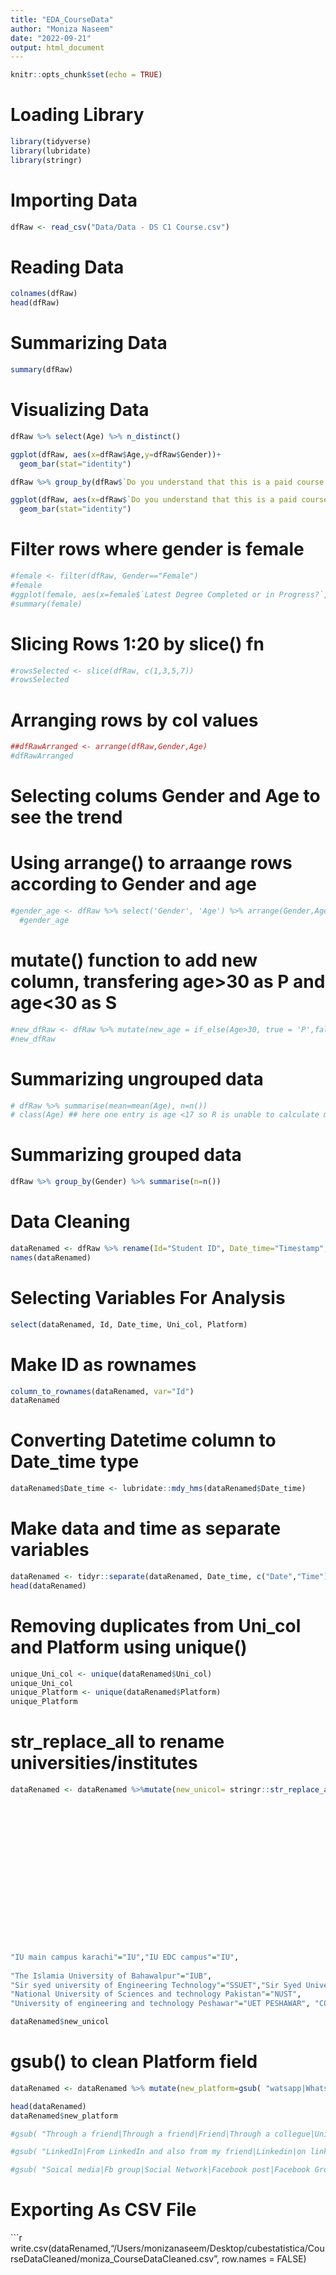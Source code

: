 ```yaml
---
title: "EDA_CourseData"
author: "Moniza Naseem"
date: "2022-09-21"
output: html_document
---
```


```r
knitr::opts_chunk$set(echo = TRUE)
```

# Loading Library
```r
library(tidyverse)
library(lubridate)
library(stringr)
```

# Importing Data
```r
dfRaw <- read_csv("Data/Data - DS C1 Course.csv")
```

# Reading Data
```r
colnames(dfRaw)
head(dfRaw)
```

# Summarizing Data
```r
summary(dfRaw)
```

# Visualizing Data
```r
dfRaw %>% select(Age) %>% n_distinct()

```
```r
ggplot(dfRaw, aes(x=dfRaw$Age,y=dfRaw$Gender))+
  geom_bar(stat="identity")
```
```r
dfRaw %>% group_by(dfRaw$`Do you understand that this is a paid course ?...3`) %>% count()

```

```r
ggplot(dfRaw, aes(x=dfRaw$`Do you understand that this is a paid course ?...3`,y=dfRaw$Gender))+
  geom_bar(stat="identity")
```

# Filter rows where gender is female
```r
#female <- filter(dfRaw, Gender=="Female")
#female
#ggplot(female, aes(x=female$`Latest Degree Completed or in Progress?`, y=female$Age))+geom_bar(stat="identity")
#summary(female) 

```

# Slicing Rows 1:20 by slice() fn

```r
#rowsSelected <- slice(dfRaw, c(1,3,5,7))
#rowsSelected
```

# Arranging rows by col values

```r
##dfRawArranged <- arrange(dfRaw,Gender,Age)
#dfRawArranged
```

# Selecting colums Gender and Age to see the trend
# Using arrange() to arraange rows according to Gender and age
```r

#gender_age <- dfRaw %>% select('Gender', 'Age') %>% arrange(Gender,Age)  
  #gender_age
```
# mutate() function to add new column, transfering age>30 as P and age<30 as S

```r
#new_dfRaw <- dfRaw %>% mutate(new_age = if_else(Age>30, true = 'P',false = 'S'))
#new_dfRaw
```
# Summarizing ungrouped data
```r
# dfRaw %>% summarise(mean=mean(Age), n=n())
# class(Age) ## here one entry is age <17 so R is unable to calculate mean.

```
# Summarizing grouped data
```r
dfRaw %>% group_by(Gender) %>% summarise(n=n())
```
# Data Cleaning

```r
dataRenamed <- dfRaw %>% rename(Id="Student ID", Date_time="Timestamp", Uni_col="Name of University or College currently or previously attended?", Platform="How and where did you hear about this course?")
names(dataRenamed)
```
# Selecting Variables For Analysis
```r
select(dataRenamed, Id, Date_time, Uni_col, Platform)

```
# Make ID as rownames

```r
column_to_rownames(dataRenamed, var="Id")
dataRenamed
```
# Converting Datetime column to Date_time type

```r
dataRenamed$Date_time <- lubridate::mdy_hms(dataRenamed$Date_time)

```

# Make data and time as separate variables

```r
dataRenamed <- tidyr::separate(dataRenamed, Date_time, c("Date","Time"), sep = " ")
head(dataRenamed)
```

# Removing duplicates from Uni_col and Platform using unique()

```r
unique_Uni_col <- unique(dataRenamed$Uni_col)
unique_Uni_col
unique_Platform <- unique(dataRenamed$Platform)
unique_Platform
```

# str_replace_all to rename universities/institutes


```r

dataRenamed <- dataRenamed %>%mutate(new_unicol= stringr::str_replace_all(string=Uni_col, c( "Quaid e Azam University Islamabad"="QU","Quaid e Azam University" ="QU", "Quaid I azam university"="QU","Quaid-I-Azam University, Islamabad"="QU","Quaid-i-Azam University Islamabad"="QU", "Quaid e Azzam university Islamabad"="QU","Quaid e Azam University.Islamabad"="QU","Quaid-e-Azam University Islamabad"="QU","Quaid e Azam university Islamabad"="QU","Quaid e Azam University.Islamabad"="QU",
                                                                                                    "Institute of Business Administration"="IBA","Institute Of Business Administration, Karachi"="IBA","INSTITUTE OF BUISNESS ADMINISTRATION KARACHI"="IBA","Institute of business administration karachi"="IBA","Iba Karachi"="IBA" ,"IBA, Karachi"="IBA", "INSTITUTE OF BUSINESS ADMINISTRATION KARACHI"="IBA","Institute of business administration"="IBA","IBA (IBA)"="IBA","institute of business administration"="IBA", "IBA Karachi"="IBA","Institute of Business Adminstration"="IBA","Institute of Business Administration (IBA)"="IBA","IBA - Institute of Business Administration Karachi"="IBA","IBA, KARACHI"="IBA","Institute of Business Administration karachi"="IBA","Institute Of Business Administration"="IBA","Institute of Business Administration karachi"="IBA",
                                                                                                    "Institute of Management Sciences Peshawar"="IMSP" ,"IMSP (IMScieces)"="IMSP", 
                                                                                                  "NED University of Engineering & Technology"="NED",
                                                                                                    "Ned university"="NED","NED University of Engineering and Technology Karachi"="NED","NED-UET Karachi"="NED","NED university of engineering and technology"="NED" , "NED University of Engineering and Technology"="NED","NED University"="NED","Ned University Of Engineering And Technology"="NED","Ned University"="NED",
                                                                                                    "Sindh Madrresatul Islam University"="SMIU","Sindh Madarsatul Islam University"="SMIU","Sindh Madressatul Islam University"="SMIU","Sindh madressatul Islam university"="SMIU", "Student of Sindh madressatul Islam University"="SMIU",
                                                                                                    "Sindh Muslim Government Science College"="SMGSC",
                                                                                                    "bahria University Islamabad"="BU" , "Bahria University Karachi campus"="BU","Bahria university Islamabad"="BU",
                                                                                                    "COMSATS University, Islamabad"="CU",
                                                                                                  "Univeristy of agriculture"= "UA",
                                                                                                  "Foundation public school - bahria university for short course after"="FPS",
                                                                                                  "Lahore University of Management Sciences"="LUMS", "Lahore University of Management Sciences"="LUMS",
                                                                                                  "Iqra University"="IU",
                                                                                                  "Aga Khan Higher Secondary"="AGHS", 
                                                                                                  "University Of Karachi"="KU","University of Karachi"="KU","Karachi University"="KU","University of karachi"="KU",
                                                                                                  "Szabist karachi"="SZABIST",
                                                                                                  "Goverment degree science college malir"="GDSCM",
                                                                                                  "Baqai medical University"="BMU", "Iqra university"="IU", "Iqra Unversity"="IU","IQRA UNIVERSITY"="IU", "iqra university"="IU",
"IU main campus karachi"="IU","IU EDC campus"="IU",
                                                                                                  "Institute of Business Management"="IBM","Institute of business management"="IBM",
"The Islamia University of Bahawalpur"="IUB",
"Sir syed university of Engineering Technology"="SSUET","Sir Syed University of Engineering & Technology"="SSUET","Sir Syed University Of Engineering and Technology"="SSUET","Sir syed university of engineering and technology"="SSUET","SSUET Of Engineering And Technology"="SSUET","Sir syed University of engineering and technology"="SSUET","Sirsyed university of engineering and technology"="SSUET","Sir Syed University Of Engineering & Technology"="SSUET","Sir Syed University of Engineering and Technology"="SSUET","Sir Syed university of engineering and technology"="SSUET","Sur Syed University of Engineering and Technology"="SSUET","Sir Syed university of engineering and technology"="SSUET","Sir Syed University of Engineering and Technology"="SSUET","Sir Syed University"="SSUET","Adamjee Government Science College"="ADAMJEE", "Memon Industrial and Technical Institute"="MEMON INSTITUTE",
"National University of Sciences and technology Pakistan"="NUST",
"University of engineering and technology Peshawar"="UET PESHAWAR", "COMSATS University Islamabad (Abbottabad campus)"="COMSAT", "Szabist Islamabad"="SZABIST")))

dataRenamed$new_unicol
```

# gsub() to clean Platform field

```r
dataRenamed <- dataRenamed %>% mutate(new_platform=gsub( "watsapp|WhatsApp group|Whatsapp group|Group|Whatsapp link|WhatsApp Watsapp|Job group on What's app|Through a Watsapp|From Watsapp|I heard about this course through a whatsapp group|People of IBA and Lums|Through a Watsapp","Watsapp",gsub( "Through a friend|Through a friend|Friend|Through a collegue|University friends|Friends|From a friend|My friend tell me about this course|From friend|From a Friend|A friend|An hour ago from a friend|Friend suggest|From my friend|By friend|My friend send me this advertisec|My friend sent me the details of this course on WhatsApp|One of my friend recommended me to do this course together with them.|Faizan|Uzair Aslam|By a friend","Friends",gsub( "LinkedIn|From LinkedIn and also from my friend|Linkedin|on linkedin page|Linkdin|through a friend on LinkedIn","LinkedIn",gsub( "Soical media|Fb group|Social Network|Facebook post|Facebook Group|Social Facebook|Facebook group: People of IBA and LUMS|IBA and LUMS Facebook page|Facebook group of IBA|Facebook group|Social Media|facebook|On Facebook|Face Book|FB|Facebook page|The group of iba and lums|On Facebook group|Facebook|There is Facebook of IBA and LUMS students where I get to know about this course|IBA Watsapp Facebook|I heard it on Facebook|Peopel of LUMS and IBA group|A group called \"People of IBA and LUMS\"", "Facebook",dataRenamed$Platform, ignore.case = TRUE)))))

head(dataRenamed)
dataRenamed$new_platform

```


```r
#gsub( "Through a friend|Through a friend|Friend|Through a collegue|University friends|Friends|From a friend|My friend tell me about this course|From friend|From a Friend|A friend|An hour ago from a friend|Friend suggest|From my friend|By friend|My friend send me this advertisec|My friend sent me the details of this course on WhatsApp","Friends",dataRenamed$Platform,ignore.case = TRUE)
```


```r
#gsub( "LinkedIn|From LinkedIn and also from my friend|Linkedin|on linkedin page|Linkdin|through a friend on LinkedIn","LinkedIn",dataRenamed$Platform,ignore.case = TRUE)
```


```r
#gsub( "Soical media|Fb group|Social Network|Facebook post|Facebook Group|Social Facebook|Facebook group: People of IBA and LUMS|IBA and LUMS Facebook page|Facebook group of IBA|Facebook group|Social Media|facebook|On Facebook|Face Book|FB|Facebook page|The group of iba and lums|On Facebook group|Facebook|There is Facebook of IBA and LUMS students where I get to know about this course", "Facebook", dataRenamed$Platform,ignore.case = TRUE)
```

# Exporting As CSV File
```r

write.csv(dataRenamed,"/Users/monizanaseem/Desktop/cubestatistica/CourseDataCleaned/moniza_CourseDataCleaned.csv", row.names = FALSE)
